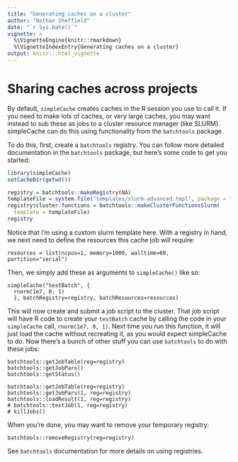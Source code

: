 ```yaml
---
title: "Generating caches on a cluster"
author: "Nathan Sheffield"
date: "`r Sys.Date()`"
vignette: >
  %\VignetteEngine{knitr::rmarkdown}
  %\VignetteIndexEntry{Generating caches on a cluster}
output: knitr:::html_vignette
---
```


# Sharing caches across projects

By default, `simpleCache` creates caches in the R session you use to call it. If you need to make lots of caches, or very large caches, you may want instead to sub these as jobs to a cluster resource manager (like SLURM). simpleCache can do this using functionality from the `batchtools` package.

To do this, first, create a `batchtools` registry. You can follow more detailed documentation in the `batchtools` package, but here's some code to get you started:

```r
library(simpleCache)
setCacheDir(getwd())

registry = batchtools::makeRegistry(NA)
templateFile = system.file("templates/slurm-advanced.tmpl", package = "simpleCache")
registry$cluster.functions = batchtools::makeClusterFunctionsSlurm(
  template = templateFile)
registry

```

Notice that I'm using a custom slurm template here. With a registry in hand, we next need to define the resources this cache job will require:

```
resources = list(ncpus=1, memory=1000, walltime=60, partition="serial")

```

Then, we simply add these as arguments to `simpleCache()` like so:
```
simpleCache("testBatch", {
  rnorm(1e7, 0, 1)
  }, batchRegistry=registry, batchResources=resources)
```

This will now create and submit a job script to the cluster. That job script will have R code to create your `testBatch` cache by calling the code in your `simpleCache` call, `rnorm(1e7, 0, 1)`. Next time you run this function, it will just load the cache without recreating it, as you would expect simpleCache to do. Now there's a bunch of other stuff you can use `batchtools` to do with these jobs:

```
batchtools::getJobTable(reg=registry)
batchtools::getJobPars()
batchtools::getStatus()

batchtools::getJobTable(reg=registry)
batchtools::getJobPars(1, reg=registry)
batchtools::loadResult(1, reg=registry)
# batchtools::testJob(1, reg=registry)
# killJobs()
```

When you're done, you may want to remove your temporary registry:
```
batchtools::removeRegistry(reg=registry)
```

See `batchtools` documentation for more details on using registries.